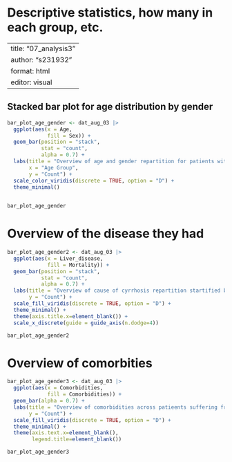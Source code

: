 # Descriptive statistics, how many in each group, etc.


---
title: "07_analysis3"
author: "s231932"
format: html
editor: visual
---

## Stacked bar plot for age distribution by gender

```r

bar_plot_age_gender <- dat_aug_03 |>
  ggplot(aes(x = Age, 
             fill = Sex)) +
  geom_bar(position = "stack", 
           stat = "count", 
           alpha = 0.7) +
  labs(title = "Overview of age and gender repartition for patients with cyrrhosis",
       x = "Age Group",
       y = "Count") +
  scale_color_viridis(discrete = TRUE, option = "D") +
  theme_minimal() 
  
```

```r
bar_plot_age_gender
```



# Overview of the disease they had 

```r
bar_plot_age_gender2 <- dat_aug_03 |> 
  ggplot(aes(x = Liver_disease, 
             fill = Mortality)) +
  geom_bar(position = "stack", 
           stat = "count", 
           alpha = 0.7) +
  labs(title = "Overview of cause of cyrrhosis repartition startified by mortality",
       y = "Count") +
  scale_fill_viridis(discrete = TRUE, option = "D") +
  theme_minimal() +
  theme(axis.title.x=element_blank()) +
  scale_x_discrete(guide = guide_axis(n.dodge=4))

```


```r
bar_plot_age_gender2
```

# Overview of comorbities

```r
bar_plot_age_gender3 <- dat_aug_03 |> 
  ggplot(aes(x = Comorbidities, 
             fill = Comorbidities)) +
  geom_bar(alpha = 0.7) +
  labs(title = "Overview of comorbidities across patieents suffering from cyrrhosis ",
       y = "Count") +
  scale_fill_viridis(discrete = TRUE, option = "D") +
  theme_minimal() +
  theme(axis.text.x=element_blank(), 
        legend.title=element_blank()) 

```

```r
bar_plot_age_gender3
```

